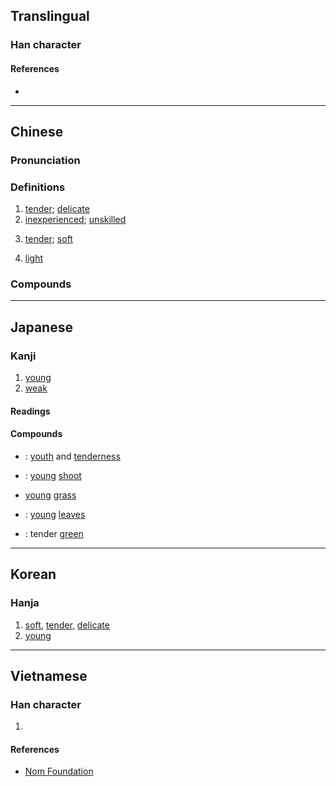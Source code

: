 {{also|嫰|㜛|媆}}
{{character info/new}}
==Translingual==

===Han character===
{{Han char|rn=38|rad=女|as=11|sn=14|four=48440|canj=VDLK|ids=⿰女敕}}

====References====
* {{Han ref|kx=0270.110|dkj=06666|dj=0538.070|hdz=21075.150|uh=5AE9|ud=23273|bh=B9E0|bd=47584}}

----

==Chinese==
{{zh-forms}}

===Pronunciation===
{{zh-pron
|m=nèn
|ma=Zh-nèn.ogg
|m-s=
|c=nyun6
|c-t=
|g=
|h=pfs=nun
|j=
|mb=nō̤ng
|md=nâung
|mn=lūn
|mn-t=
|w=3nen
|x=
|mc=y
|oc=y
|cat=a
}}

===Definitions===
{{zh-hanzi}}

# [[tender]]; [[delicate]]
# [[inexperienced]]; [[unskilled]]
#: {{zh-x|那 幫 新生 太 嫩 了，真 受不{bu}了{liǎo}。|Those new students are so '''noobish'''; I can't stand them.}}
# {{lb|zh|of [[food]]}} [[tender]]; [[soft]]
# {{lb|zh|of [[colour]]}} [[light]]

===Compounds===
{{zh-der|嫩紅|嫩黃|嫩綠|嫩氣|嫩弱|嫩生|嫩生生|嫩芽|嫩葉|嫩苗|嫩涼|嫩骨頭|嫩手|嫩寒|嫩綽綽|嬌皮嫩肉|少女嫩婦|嫩江|嫩晴|嬌嫩|嫩肩膀|嫩臉|柔嫩|柔枝嫩葉|稚嫩|皮嬌肉嫩|黎巴嫩|臉嫩|粉嫩|鮮嫩|細嫩|面嫩|香嬌玉嫩}}

{{zh-cat|Intermediate}}

----

==Japanese==

===Kanji===
{{ja-kanji|grade=|rs=女11}}

# [[young]]
# [[weak]]

====Readings====
{{ja-readings|goon=[[のん]] (non)|kanon=[[どん]] (don)|kun=[[わかい]] (wakai)}}

====Compounds====
{{der-top|Compounds}}
* {{ja-r|稚嫩|ちどん}}: [[youth]] and [[tenderness]]
* {{ja-r|嫩芽|どんが}}: [[young]] [[shoot]]
* {{ja-r|嫩草|どんそう}} [[young]] [[grass]]
* {{ja-r|嫩葉|どんよう}}: [[young]] [[leaves]]
* {{ja-r|嫩緑|どんりょく}}: tender [[green]]
{{der-bottom}}

----

==Korean==

===Hanja===
{{ko-hanja|hangeul=눈|mr=nun}}

# [[soft]], [[tender]], [[delicate]]
# [[young]]

----

==Vietnamese==

===Han character===
{{vi-hantu|[[non]], [[nộn]], [[nỏn]], [[nồn]], [[nõn]], [[nọn]]|rs=女11}}

# {{defn|lang=vi|sort=女11}}

====References====
* [http://nomfoundation.org/common/nom_details.php?codepoint=5ae9 Nom Foundation]
